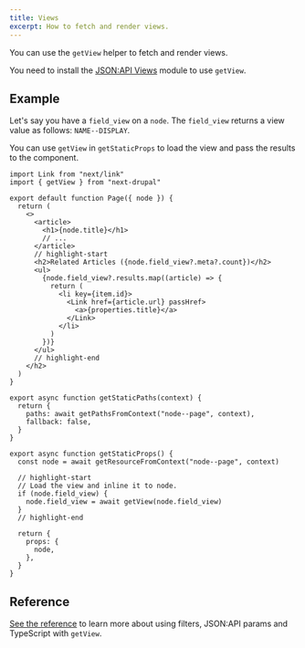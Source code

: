 ```yaml
---
title: Views
excerpt: How to fetch and render views.
---
```


You can use the `getView` helper to fetch and render views.

<Callout icon="⚠️">

You need to install the [JSON:API Views](https://www.drupal.org/project/jsonapi_views) module to use `getView`.

</Callout>

## Example

Let's say you have a `field_view` on a `node`. The `field_view` returns a view value as follows: `NAME--DISPLAY`.

You can use `getView` in `getStaticProps` to load the view and pass the results to the component.

```tsx title=pages/[...slug].tsx
import Link from "next/link"
import { getView } from "next-drupal"

export default function Page({ node }) {
  return (
    <>
      <article>
        <h1>{node.title}</h1>
        // ...
      </article>
      // highlight-start
      <h2>Related Articles ({node.field_view?.meta?.count})</h2>
      <ul>
        {node.field_view?.results.map((article) => {
          return (
            <li key={item.id}>
              <Link href={article.url} passHref>
                <a>{properties.title}</a>
              </Link>
            </li>
          )
        })}
      </ul>
      // highlight-end
    </h2>
  )
}

export async function getStaticPaths(context) {
  return {
    paths: await getPathsFromContext("node--page", context),
    fallback: false,
  }
}

export async function getStaticProps() {
  const node = await getResourceFromContext("node--page", context)

  // highlight-start
  // Load the view and inline it to node.
  if (node.field_view) {
    node.field_view = await getView(node.field_view)
  }
  // highlight-end

  return {
    props: {
      node,
    },
  }
}
```

## Reference

[See the reference](/docs/reference#getview) to learn more about using filters, JSON:API params and TypeScript with `getView`.
